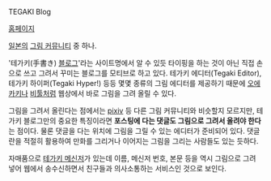 TEGAKI Blog

[http://tegaki.pipa.jp 홈페이지]

[[일본]]의 [[그림 커뮤니티]] 중 하나.

'테가키(手書き) [[블로그]]'라는 사이트명에서 알 수 있듯 타이핑을 하는 것이 아닌 직접 손으로 쓰고 그려서 꾸미는 블로그를 모티브로 하고 있다. 테가키 에디터(Tegaki Editor), 테가키 하이퍼(Tegaki Hyper!) 등등 몇몇 종류의 그림 에디터를 제공하기 때문에 [[오에카키]]나 [[비툴]]처럼 웹상에서 바로 그림을 그려 올릴 수 있다.

그림을 그려서 올린다는 점에서는 [[pixiv]] 등 다른 그림 커뮤니티와 비슷할지 모르지만, 테가키 블로그만의 중요한 특징이라면 '''포스팅에 다는 댓글도 그림으로 그려서 올려야 한다'''는 점이다. 물론 댓글을 다는 위치에 그림을 그릴 수 있는 에디터가 준비되어 있다. 댓글란을 적절히 활용하여 만화를 그리거나 이어지는 그림을 그리는 사람들도 있는 듯하다.

자매품으로 [http://tmsg.pipa.jp 테가키 메신저]가 있는데 이름, 메신저 번호, 본문 등을 역시 그림으로 그려 넣어 웹에서 송수신하면서 친구들과 의사소통하는 서비스인 것으로 보인다.
